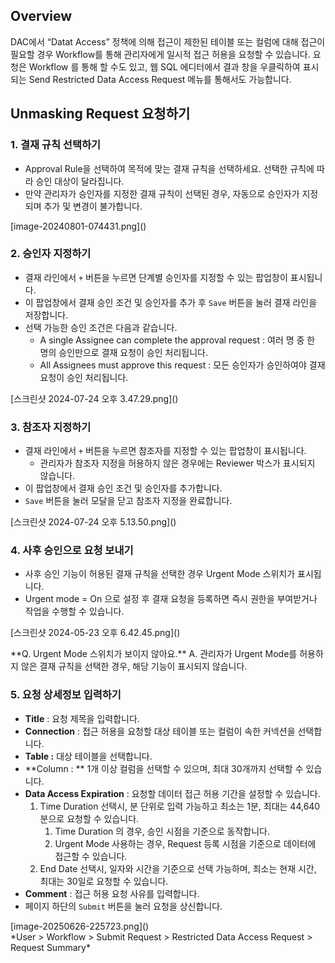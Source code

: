 
## Overview

DAC에서 “Datat Access” 정책에 의해 접근이 제한된 테이블 또는 컬럼에 대해 접근이 필요할 경우 Workflow를 통해 관리자에게 일시적 접근 허용을 요청할 수 있습니다. 요청은 Workflow 를 통해 할 수도 있고, 웹 SQL 에디터에서 결과 창을 우클릭하여 표시되는 Send Restricted Data Access Request 메뉴를 통해서도 가능합니다.

## Unmasking Request 요청하기

### 1. 결재 규칙 선택하기

* Approval Rule을 선택하여 목적에 맞는 결재 규칙을 선택하세요. 선택한 규칙에 따라 승인 대상이 달라집니다.
* 만약 관리자가 승인자를 지정한 결재 규칙이 선택된 경우, 자동으로 승인자가 지정되며 추가 및 변경이 불가합니다.
<p align="center">
<div>[image-20240801-074431.png]()</div>
</p>

### 2. 승인자 지정하기

* 결재 라인에서 `+` 버튼을 누르면 단계별 승인자를 지정할 수 있는 팝업창이 표시됩니다.
* 이 팝업창에서 결재 승인 조건 및 승인자를 추가 후 `Save` 버튼을 눌러 결재 라인을 저장합니다.
* 선택 가능한 승인 조건은 다음과 같습니다.
    * A single Assignee can complete the approval request : 여러 명 중 한 명의 승인만으로 결재 요청이 승인 처리됩니다.
    * All Assignees must approve this request : 모든 승인자가 승인하여야 결재 요청이 승인 처리됩니다.
<p align="center">
<div>[스크린샷 2024-07-24 오후 3.47.29.png]()</div>
</p>

### 3. 참조자 지정하기

* 결재 라인에서 `+` 버튼을 누르면 참조자를 지정할 수 있는 팝업창이 표시됩니다.
    * 관리자가 참조자 지정을 허용하지 않은 경우에는 Reviewer 박스가 표시되지 않습니다.
* 이 팝업창에서 결재 승인 조건 및 승인자를 추가합니다.
* `Save` 버튼을 눌러 모달을 닫고 참조자 지정을 완료합니다.
<p align="center">
<div>[스크린샷 2024-07-24 오후 5.13.50.png]()</div>
</p>

### 4. 사후 승인으로 요청 보내기

* 사후 승인 기능이 허용된 결재 규칙을 선택한 경우 Urgent Mode 스위치가 표시됩니다.
* Urgent mode = On 으로 설정 후 결재 요청을 등록하면 즉시 권한을 부여받거나 작업을 수행할 수 있습니다.
<p align="center">
<div>[스크린샷 2024-05-23 오후 6.42.45.png]()</div>
</p>

<Callout type="important">
**Q. Urgent Mode 스위치가 보이지 않아요.**
A. 관리자가 Urgent Mode를 허용하지 않은 결재 규칙을 선택한 경우, 해당 기능이 표시되지 않습니다.
</Callout>

### 5. 요청 상세정보 입력하기

*  **Title**  : 요청 제목을 입력합니다.
*  **Connection**  : 접근 허용을 요청할 대상 테이블 또는 컬럼이 속한 커넥션을 선택합니다.
*  **Table :**  대상 테이블을 선택합니다. 
*  **Column : ** 1개 이상 컬럼을 선택할 수 있으며, 최대 30개까지 선택할 수 있습니다.
*  **Data Access Expiration**  : 요청할 데이터 접근 허용 기간을 설정할 수 있습니다.
    1. Time Duration 선택시, 분 단위로 입력 가능하고 최소는 1분, 최대는 44,640분으로 요청할 수 있습니다. 
        1. Time Duration 의 경우, 승인 시점을 기준으로 동작합니다.
        2. Urgent Mode 사용하는 경우, Request 등록 시점을 기준으로 데이터에 접근할 수 있습니다.
    2. End Date 선택시, 일자와 시간을 기준으로 선택 가능하며, 최소는 현재 시간, 최대는 30일로 요청할 수 있습니다.
*  **Comment**  : 접근 허용 요청 사유를 입력합니다.
* 페이지 하단의 `Submit` 버튼을 눌러 요청을 상신합니다.
<p align="center">
<div>[image-20250626-225723.png]()</div>
*User &gt; Workflow &gt; Submit Request &gt; Restricted Data Access Request &gt; Request Summary*
</p>




